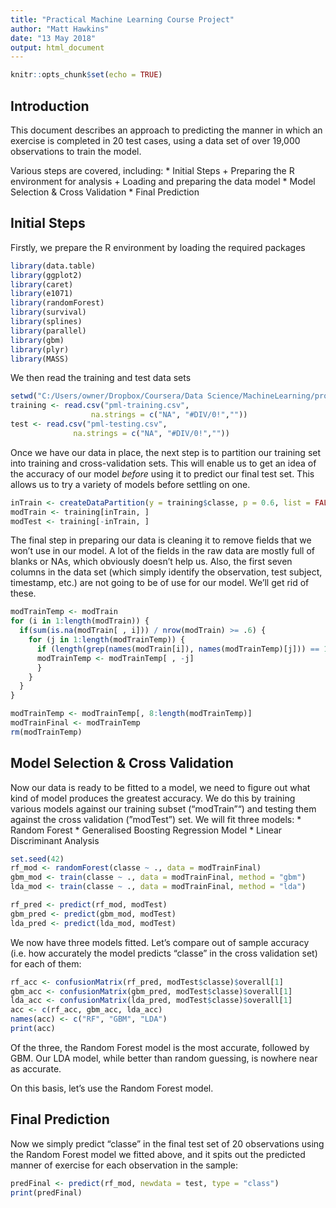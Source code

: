 ```yaml
---
title: "Practical Machine Learning Course Project"
author: "Matt Hawkins"
date: "13 May 2018"
output: html_document
---
```


```r
knitr::opts_chunk$set(echo = TRUE)
```

## Introduction

This document describes an approach to predicting the manner in which an exercise is completed in 20 test cases, using a data set of over 19,000 observations to train the model.

Various steps are covered, including:
* Initial Steps
  + Preparing the R environment for analysis
  + Loading and preparing the data model
* Model Selection & Cross Validation
* Final Prediction

## Initial Steps

Firstly, we prepare the R environment by loading the required packages

```r
library(data.table)
library(ggplot2)
library(caret)
library(e1071)
library(randomForest)
library(survival)
library(splines)
library(parallel)
library(gbm)
library(plyr)
library(MASS)
```

We then read the training and test data sets

```r
setwd("C:/Users/owner/Dropbox/Coursera/Data Science/MachineLearning/project")
training <- read.csv("pml-training.csv",
                  na.strings = c("NA", "#DIV/0!",""))
test <- read.csv("pml-testing.csv",
              na.strings = c("NA", "#DIV/0!",""))
```

Once we have our data in place, the next step is to partition our training set into training and cross-validation sets. This will enable us to get an idea of the accuracy of our model *before* using it to predict our final test set. This allows us to try a variety of models before settling on one.

```r
inTrain <- createDataPartition(y = training$classe, p = 0.6, list = FALSE)
modTrain <- training[inTrain, ]
modTest <- training[-inTrain, ]
```

The final step in preparing our data is cleaning it to remove fields that we won't use in our model. A lot of the fields in the raw data are mostly full of blanks or NAs, which obviously doesn't help us. Also, the first seven columns in the data set (which simply identify the observation, test subject, timestamp, etc.) are not going to be of use for our model. We'll get rid of these.

```r
modTrainTemp <- modTrain
for (i in 1:length(modTrain)) {
  if(sum(is.na(modTrain[ , i])) / nrow(modTrain) >= .6) {
    for (j in 1:length(modTrainTemp)) {
      if (length(grep(names(modTrain[i]), names(modTrainTemp)[j])) == 1) {
      modTrainTemp <- modTrainTemp[ , -j]
      }
    }
  }
}

modTrainTemp <- modTrainTemp[, 8:length(modTrainTemp)]
modTrainFinal <- modTrainTemp
rm(modTrainTemp)
```

## Model Selection & Cross Validation

Now our data is ready to be fitted to a model, we need to figure out what kind of model produces the greatest accuracy. We do this by training various models against our training subset ("modTrain"") and testing them against the cross validation ("modTest") set. We will fit three models:
* Random Forest
* Generalised Boosting Regression Model
* Linear Discriminant Analysis

```r
set.seed(42)
rf_mod <- randomForest(classe ~ ., data = modTrainFinal)
gbm_mod <- train(classe ~ ., data = modTrainFinal, method = "gbm")
lda_mod <- train(classe ~ ., data = modTrainFinal, method = "lda")

rf_pred <- predict(rf_mod, modTest)
gbm_pred <- predict(gbm_mod, modTest)
lda_pred <- predict(lda_mod, modTest)
```

We now have three models fitted. Let's compare out of sample accuracy (i.e. how accurately the model predicts "classe" in the cross validation set) for each of them:

```r
rf_acc <- confusionMatrix(rf_pred, modTest$classe)$overall[1]
gbm_acc <- confusionMatrix(gbm_pred, modTest$classe)$overall[1]
lda_acc <- confusionMatrix(lda_pred, modTest$classe)$overall[1]
acc <- c(rf_acc, gbm_acc, lda_acc)
names(acc) <- c("RF", "GBM", "LDA")
print(acc)
```

Of the three, the Random Forest model is the most accurate, followed by GBM. Our LDA model, while better than random guessing, is nowhere near as accurate.

On this basis, let's use the Random Forest model.

## Final Prediction

Now we simply predict "classe" in the final test set of 20 observations using the Random Forest model we fitted above, and it spits out the predicted manner of exercise for each observation in the sample:

```r
predFinal <- predict(rf_mod, newdata = test, type = "class")
print(predFinal)
```

